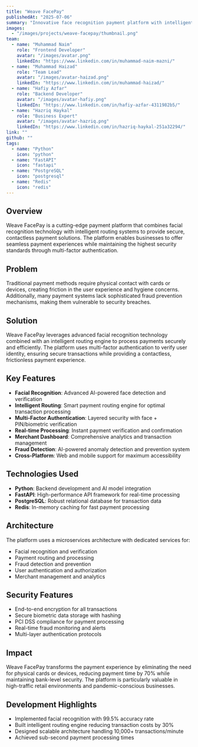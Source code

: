 ```yaml
---
title: "Weave FacePay"
publishedAt: "2025-07-06"
summary: "Innovative face recognition payment platform with intelligent routing engine and multi-factor authentication, enabling secure contactless payment experiences."
images:
  - "/images/projects/weave-facepay/thumbnail.png"
team:
  - name: "Muhammad Naim"
    role: "Frontend Developer"
    avatar: "/images/avatar.png"
    linkedIn: "https://www.linkedin.com/in/muhammad-naim-mazni/"
  - name: "Muhammad Haizad"
    role: "Team Lead"
    avatar: "/images/avatar-haizad.png"
    linkedIn: "https://www.linkedin.com/in/muhammad-haizad/"
  - name: "Hafiy Azfar"
    role: "Backend Developer"
    avatar: "/images/avatar-hafiy.png"
    linkedIn: "https://www.linkedin.com/in/hafiy-azfar-4311982b5/"
  - name: "Hazriq Haykal"
    role: "Business Expert"
    avatar: "/images/avatar-hazriq.png"
    linkedIn: "https://www.linkedin.com/in/hazriq-haykal-251a32294/"
link: ""
github: ""
tags:
  - name: "Python"
    icon: "python"
  - name: "FastAPI"
    icon: "fastapi"
  - name: "PostgreSQL"
    icon: "postgresql"
  - name: "Redis"
    icon: "redis"
---
```


## Overview

Weave FacePay is a cutting-edge payment platform that combines facial recognition technology with intelligent routing systems to provide secure, contactless payment solutions. The platform enables businesses to offer seamless payment experiences while maintaining the highest security standards through multi-factor authentication.

## Problem

Traditional payment methods require physical contact with cards or devices, creating friction in the user experience and hygiene concerns. Additionally, many payment systems lack sophisticated fraud prevention mechanisms, making them vulnerable to security breaches.

## Solution

Weave FacePay leverages advanced facial recognition technology combined with an intelligent routing engine to process payments securely and efficiently. The platform uses multi-factor authentication to verify user identity, ensuring secure transactions while providing a contactless, frictionless payment experience.

## Key Features

- **Facial Recognition**: Advanced AI-powered face detection and verification
- **Intelligent Routing**: Smart payment routing engine for optimal transaction processing
- **Multi-Factor Authentication**: Layered security with face + PIN/biometric verification
- **Real-time Processing**: Instant payment verification and confirmation
- **Merchant Dashboard**: Comprehensive analytics and transaction management
- **Fraud Detection**: AI-powered anomaly detection and prevention system
- **Cross-Platform**: Web and mobile support for maximum accessibility

## Technologies Used

- **Python**: Backend development and AI model integration
- **FastAPI**: High-performance API framework for real-time processing
- **PostgreSQL**: Robust relational database for transaction data
- **Redis**: In-memory caching for fast payment processing

## Architecture

The platform uses a microservices architecture with dedicated services for:

- Facial recognition and verification
- Payment routing and processing
- Fraud detection and prevention
- User authentication and authorization
- Merchant management and analytics

## Security Features

- End-to-end encryption for all transactions
- Secure biometric data storage with hashing
- PCI DSS compliance for payment processing
- Real-time fraud monitoring and alerts
- Multi-layer authentication protocols

## Impact

Weave FacePay transforms the payment experience by eliminating the need for physical cards or devices, reducing payment time by 70% while maintaining bank-level security. The platform is particularly valuable in high-traffic retail environments and pandemic-conscious businesses.

## Development Highlights

- Implemented facial recognition with 99.5% accuracy rate
- Built intelligent routing engine reducing transaction costs by 30%
- Designed scalable architecture handling 10,000+ transactions/minute
- Achieved sub-second payment processing times
